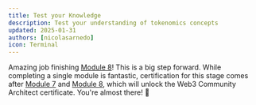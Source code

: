 ```yaml
---
title: Test your Knowledge
description: Test your understanding of tokenomics concepts
updated: 2025-01-31
authors: [nicolasarnedo]
icon: Terminal
---
```


<Quiz quizId="801" />
<Quiz quizId="802" />
<Quiz quizId="803" />
<Quiz quizId="804" />
<Quiz quizId="805" />

Amazing job finishing [Module 8](/academy/codebase-entrepreneur-community/08-mastering-tokenomics/01-introduction)! This is a big step forward. While completing a single module is fantastic, certification for this stage comes after [Module 7](/academy/codebase-entrepreneur-community/07-community-building/01-introduction) and [Module 8](/academy/codebase-entrepreneur-community/08-mastering-tokenomics/01-introduction), which will unlock the Web3 Community Architect certificate. You're almost there! 🌟
